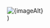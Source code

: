   <Grid col="1|1|2" gap="4|6|8" mt="4|6|8">
    <Div>
      <Image
        src={image}
        alt={imageAlt}
      />
    </Div>
    <Div>
      <Block
        src="gallery/video"
        url={video}
      />
    </Div>
  </Grid>
)
